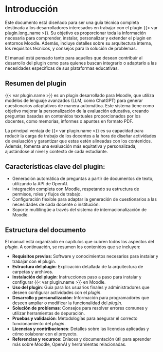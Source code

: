 # Introducción

Este documento está diseñado para ser una guía técnica completa
destinada a los desarrolladores interesados en trabajar con el plugin
{{< var plugin.long_name >}}. Su objetivo es proporcionar toda la
información necesaria para comprender, instalar, personalizar y extender
el plugin en entornos Moodle. Además, incluye detalles sobre su
arquitectura interna, los requisitos técnicos, y consejos para la
solución de problemas.

El manual está pensado tanto para aquellos que desean contribuir al
desarrollo del plugin como para quienes buscan integrarlo o adaptarlo a
las necesidades específicas de sus plataformas educativas.

## Resumen del plugin

{{< var plugin.name >}} es un plugin desarrollado para Moodle, que
utiliza modelos de lenguaje avanzados (LLM, como ChatGPT) para generar
cuestionarios adaptativos de manera automática. Este sistema tiene como
objetivo mejorar la personalización de la evaluación educativa, creando
preguntas basadas en contenidos textuales proporcionados por los
docentes, como memorias, informes o apuntes en formato PDF.

La principal ventaja de {{< var plugin.name >}} es su capacidad para
reducir la carga de trabajo de los docentes a la hora de diseñar
actividades de evaluación y garantizar que estas estén alineadas con los
contenidos. Además, fomenta una evaluación más equitativa y
personalizada, ajustándose al nivel y contexto de cada estudiante.

## Características clave del plugin:

- Generación automática de preguntas a partir de documentos de texto,
  utilizando la API de OpenAI.
- Integración completa con Moodle, respetando su estructura de permisos,
  roles y flujos de trabajo.
- Configuración flexible para adaptar la generación de cuestionarios a
  las necesidades de cada docente o institución.
- Soporte multilingüe a través del sistema de internacionalización de
  Moodle.

## Estructura del documento

El manual está organizado en capítulos que cubren todos los aspectos del
_plugin_. A continuación, se resumen los contenidos que se incluyen:

- **Requisitos previos**: Software y conocimientos necesarios para
  instalar y trabajar con el plugin.
- **Estructura del plugin**: Explicación detallada de la arquitectura de
  carpetas y archivos.
- **Instalación del plugin**: Instrucciones paso a paso para instalar y
  configurar {{< var plugin.name >}} en Moodle.
- **Uso del plugin**: Guía para los usuarios finales y administradores
  que deseen configurar actividades con el _plugin_.
- **Desarrollo y personalización**: Información para programadores que
  deseen ampliar o modificar la funcionalidad del _plugin_.
- **Solución de problemas**: Consejos para resolver errores comunes y
  utilizar herramientas de depuración.
- **Pruebas y validación**: Metodologías para asegurar el correcto
  funcionamiento del _plugin_.
- **Licencias y contribuciones**: Detalles sobre las licencias aplicadas
  y cómo colaborar con el proyecto.
- **Referencias y recursos**: Enlaces y documentación útil para aprender
  más sobre Moodle, OpenAI y herramientas relacionadas.
